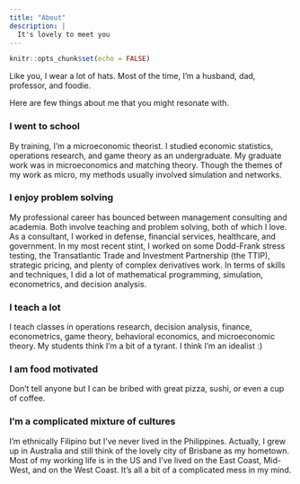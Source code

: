 ```yaml
---
title: "About"
description: |
  It's lovely to meet you
---
```



```r
knitr::opts_chunk$set(echo = FALSE)
```
 

Like you, I wear a lot of hats.  Most of the time, I'm a husband, dad, professor, and foodie. 

Here are few things about me that you might resonate with.

### I went to school

By training, I'm a microeconomic theorist.  I studied economic statistics, operations research, and game theory as an undergraduate. My graduate work was in microeconomics and matching theory.  Though the themes of my work as micro, my methods usually involved simulation and networks.

### I enjoy problem solving

My professional career has bounced between management consulting and academia.  Both involve teaching and problem solving, both of which I love.  As a consultant, I worked in defense, financial services, healthcare, and government.  In my most recent stint, I worked on some Dodd-Frank stress testing, the Transatlantic Trade and Investment Partnership (the TTIP), strategic pricing, and plenty of complex derivatives work.  In terms of skills and techniques, I did a lot of mathematical programming, simulation, econometrics, and decision analysis.  

### I teach a lot

I teach classes in operations research, decision analysis, finance, econometrics, game theory, behavioral economics, and microeconomic theory.  My students think I'm a bit of a tyrant.  I think I'm an idealist :)

### I am food motivated

Don't tell anyone but I can be bribed with great pizza, sushi, or even a cup of coffee.

### I'm a complicated mixture of cultures

I'm ethnically Filipino but I've never lived in the Philippines.  Actually, I grew up in Australia and still think of the lovely city of Brisbane as my hometown.  Most of my working life is in the US and I've lived on the East Coast, Mid-West, and on the West Coast.  It's all a bit of a complicated mess in my mind.

